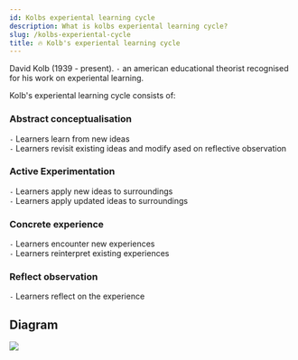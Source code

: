 ```yaml
---
id: Kolbs experiental learning cycle
description: What is kolbs experiental learning cycle?
slug: /kolbs-experiental-cycle
title: 🔥 Kolb's experiental learning cycle
---
```


David Kolb (1939 - present). `-` an american educational theorist recognised for his work on experiental learning.

Kolb's experiental learning cycle consists of:

### Abstract conceptualisation

`-` Learners learn from new ideas <br />
`-` Learners revisit existing ideas and modify ased on reflective observation <br />

### Active Experimentation
`-` Learners apply new ideas to surroundings <br />
`-` Learners apply updated ideas to surroundings <br />

### Concrete experience
`-` Learners encounter new experiences <br />
`-` Learners reinterpret existing experiences <br />

### Reflect observation
`-` Learners reflect on the experience

## Diagram
![](/img/kolbs.png)


